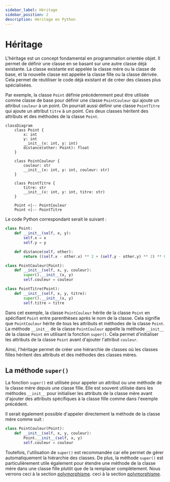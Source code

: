 ```yaml
---
sidebar_label: Héritage
sidebar_position: 2
description: Héritage en Python
---
```


# Héritage

L'héritage est un concept fondamental en programmation orientée objet. Il permet
de définir une classe en se basant sur une autre classe déjà existante. La
classe existante est appelée la classe mère ou la classe de base, et la nouvelle
classe est appelée la classe fille ou la classe dérivée. Cela permet de
réutiliser le code déjà existant et de créer des classes plus spécialisées.

Par exemple, la classe `Point` définie précédemment peut être utilisée comme
classe de base pour définir une classe `PointCouleur` qui ajoute un attribut
`couleur` à un point. On pourrait aussi définir une classe `PointTitre` qui
ajoute un attribut `titre` à un point. Ces deux classes héritent des attributs
et des méthodes de la classe `Point`.

<div style={{"text-align": "center"}}>

```mermaid
classDiagram
    class Point {
        x: int
        y: int
        __init__(x: int, y: int)
        distance(other: Point): float
    }

    class PointCouleur {
        couleur: str
        __init__(x: int, y: int, couleur: str)
    }

    class PointTitre {
        titre: str
        __init__(x: int, y: int, titre: str)
    }

    Point <|-- PointCouleur
    Point <|-- PointTitre
```

</div>

Le code Python correspondant serait le suivant :

```python
class Point:
    def __init__(self, x, y):
        self.x = x
        self.y = y

    def distance(self, other):
        return ((self.x - other.x) ** 2 + (self.y - other.y) ** 2) ** 0.5

class PointCouleur(Point):
    def __init__(self, x, y, couleur):
        super().__init__(x, y)
        self.couleur = couleur

class PointTitre(Point):
    def __init__(self, x, y, titre):
        super().__init__(x, y)
        self.titre = titre
```

Dans cet exemple, la classe `PointCouleur` hérite de la classe `Point` en
spécifiant `Point` entre parenthèses après le nom de la classe. Cela signifie
que `PointCouleur` hérite de tous les attributs et méthodes de la classe `Point`.
La méthode `__init__` de la classe `PointCouleur` appelle la méthode `__init__`
de la classe `Point` en utilisant la fonction `super()`. Cela permet d'initialiser
les attributs de la classe `Point` avant d'ajouter l'attribut `couleur`.

Ainsi, l'héritage permet de créer une hiérarchie de classes où les classes
filles héritent des attributs et des méthodes des classes mères.

## La méthode `super()`

La fonction `super()` est utilisée pour appeler un attribut ou une méthode de
la classe mère depuis une classe fille. Elle est souvent utilisée dans les
méthodes `__init__` pour initialiser les attributs de la classe mère avant
d'ajouter des attributs spécifiques à la classe fille comme dans l'exemple
précédent.

Il serait également possible d'appeler directement la méthode de la classe mère
comme suit :

```python
class PointCouleur(Point):
    def __init__(self, x, y, couleur):
        Point.__init__(self, x, y)
        self.couleur = couleur
```

Toutefois, l'utilisation de `super()` est recommandée car elle permet de gérer
automatiquement la hiérarchie des classes. De plus, la méthode `super()` est
particulièrement utile également pour étendre une méthode de la classe mère
dans une classe fille plutôt que de la remplacer complètement. Nous verrons
ceci à la section [polymorphisme](./polymorphisme.mdx).
ceci à la section [polymorphisme](./polymorphisme.mdx).
